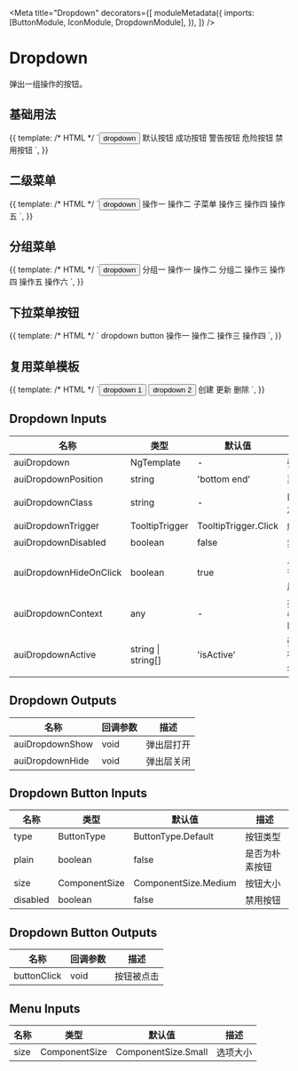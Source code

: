 

<Meta
  title="Dropdown"
  decorators={[
    moduleMetadata({
      imports: [ButtonModule, IconModule, DropdownModule],
    }),
  ]}
/>

# Dropdown

弹出一组操作的按钮。

## 基础用法

<Canvas>
  <Story
    name="Basic"
    height="240px"
  >
    {{
      template: /* HTML */ `<button
          aui-button="primary"
          [plain]="true"
          [auiDropdown]="menu"
        >
          dropdown
          <aui-icon icon="angle_down"></aui-icon>
        </button>
        <aui-menu #menu>
          <aui-menu-item>默认按钮</aui-menu-item>
          <aui-menu-item type="success">成功按钮</aui-menu-item>
          <aui-menu-item type="warning">警告按钮</aui-menu-item>
          <aui-menu-item type="danger">危险按钮</aui-menu-item>
          <aui-menu-item [disabled]="true">禁用按钮</aui-menu-item>
        </aui-menu>`,
    }}
  </Story>
</Canvas>

## 二级菜单

<Canvas>
  <Story
    name="Submenu"
    height="240px"
  >
    {{
      template: /* HTML */ `<button
          aui-button="primary"
          [plain]="true"
          [auiDropdown]="menu"
        >
          dropdown
          <aui-icon icon="angle_down"></aui-icon>
        </button>
        <aui-menu #menu>
          <aui-menu-item>操作一</aui-menu-item>
          <aui-menu-item>操作二</aui-menu-item>
          <aui-submenu>
            子菜单
            <aui-menu-item>操作三</aui-menu-item>
            <aui-menu-item>操作四</aui-menu-item>
            <aui-menu-item>操作五</aui-menu-item>
          </aui-submenu>
        </aui-menu>`,
    }}
  </Story>
</Canvas>

## 分组菜单

<Canvas>
  <Story
    name="Group"
    height="340px"
  >
    {{
      template: /* HTML */ `<button
          aui-button="primary"
          [plain]="true"
          [auiDropdown]="menu"
        >
          dropdown
          <aui-icon icon="angle_down"></aui-icon>
        </button>
        <aui-menu #menu>
          <aui-menu-group>
            <span auiMenuGroupTitle>分组一</span>
            <aui-menu-item>操作一</aui-menu-item>
            <aui-menu-item>操作二</aui-menu-item>
          </aui-menu-group>
          <aui-menu-group>
            <span auiMenuGroupTitle>分组二</span>
            <aui-menu-item>操作三</aui-menu-item>
            <aui-menu-item>操作四</aui-menu-item>
          </aui-menu-group>
          <aui-menu-group>
            <aui-menu-item>操作五</aui-menu-item>
            <aui-menu-item>操作六</aui-menu-item>
          </aui-menu-group>
        </aui-menu>`,
    }}
  </Story>
</Canvas>

## 下拉菜单按钮

<Canvas>
  <Story
    name="Dropdown Button"
    height="200px"
  >
    {{
      template: /* HTML */ `<aui-dropdown-button type="primary">
        dropdown button
        <aui-menu>
          <aui-menu-item>操作一</aui-menu-item>
          <aui-menu-item>操作二</aui-menu-item>
          <aui-menu-item>操作三</aui-menu-item>
          <aui-menu-item>操作四</aui-menu-item>
        </aui-menu>
      </aui-dropdown-button>`,
    }}
  </Story>
</Canvas>

## 复用菜单模板

<Canvas>
  <Story
    name="Menu Template"
    height="180px"
  >
    {{
      template: /* HTML */ `<button
          aui-button="primary"
          [plain]="true"
          [auiDropdown]="menu"
          [auiDropdownContext]="{ canDelete: false }"
        >
          dropdown 1
          <aui-icon icon="angle_down"></aui-icon>
        </button>
        <button
          aui-button="primary"
          [plain]="true"
          [auiDropdown]="menu"
          [auiDropdownContext]="{ canDelete: true }"
        >
          dropdown 2
          <aui-icon icon="angle_down"></aui-icon>
        </button>
        <aui-menu #menu>
          <ng-template
            auiMenuContent
            let-canDelete="canDelete"
          >
            <aui-menu-item>创建</aui-menu-item>
            <aui-menu-item>更新</aui-menu-item>
            <aui-menu-item *ngIf="canDelete">删除</aui-menu-item>
          </ng-template>
        </aui-menu>`,
    }}
  </Story>
</Canvas>

## Dropdown Inputs

| 名称                   | 类型               | 默认值               | 描述                                 |
| ---------------------- | ------------------ | -------------------- | ------------------------------------ |
| auiDropdown            | NgTemplate         | -                    | 弹出菜单的模板                       |
| auiDropdownPosition    | string             | 'bottom end'         | 菜单弹出位置                         |
| auiDropdownClass       | string             | -                    | 向弹出层容器添加类名                 |
| auiDropdownTrigger     | TooltipTrigger     | TooltipTrigger.Click | 触发方式                             |
| auiDropdownDisabled    | boolean            | false                | 禁用下拉菜单                         |
| auiDropdownHideOnClick | boolean            | true                 | 点击菜单项时是否自动关闭弹出层       |
| auiDropdownContext     | any                | -                    | 提供给 `auiMenuContent` 的模板上下文 |
| auiDropdownActive      | string \| string[] | 'isActive'           | 弹出层打开时向宿主元素添加类名       |

## Dropdown Outputs

| 名称            | 回调参数 | 描述       |
| --------------- | -------- | ---------- |
| auiDropdownShow | void     | 弹出层打开 |
| auiDropdownHide | void     | 弹出层关闭 |

## Dropdown Button Inputs

| 名称     | 类型          | 默认值               | 描述           |
| -------- | ------------- | -------------------- | -------------- |
| type     | ButtonType    | ButtonType.Default   | 按钮类型       |
| plain    | boolean       | false                | 是否为朴素按钮 |
| size     | ComponentSize | ComponentSize.Medium | 按钮大小       |
| disabled | boolean       | false                | 禁用按钮       |

## Dropdown Button Outputs

| 名称        | 回调参数 | 描述       |
| ----------- | -------- | ---------- |
| buttonClick | void     | 按钮被点击 |

## Menu Inputs

| 名称 | 类型          | 默认值              | 描述     |
| ---- | ------------- | ------------------- | -------- |
| size | ComponentSize | ComponentSize.Small | 选项大小 |
